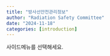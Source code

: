 ```yaml
---
title: "방사선안전관리정보"
author: "Radiation Safety Committee"
date: "2024-11-18"
categories: [introduction]
---
```


사이드메뉴를 선택해세요.
